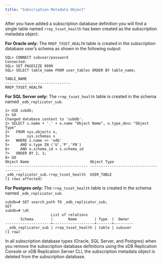 ```yaml
---
title: "Subscription Metadata Object"
---
```


<div id="subscription_metadata_object" class="registered_link"></div>

After you have added a subscription database definition you will find a single table named `rrep_txset_health` has been created as the subscription metadata object.

**For Oracle only:** The `RREP_TXSET_HEALTH` table is created in the subscription database user’s schema as shown in the following output:

```text
SQL> CONNECT subuser/password
Connected.
SQL> SET PAGESIZE 9999
SQL> SELECT table_name FROM user_tables ORDER BY table_name;

TABLE_NAME
------------------------------
RREP_TXSET_HEALTH
```

**For SQL Server only:** The `rrep_txset_health` table is created in the schema named `_edb_replicator_sub`.

```text
1> USE subdb;
2> GO
Changed database context to 'subdb'.
1> SELECT s.name + '.' + o.name "Object Name", o.type_desc "Object Type"
2>   FROM sys.objects o,
3>        sys.schemas s
4>   WHERE s.name <> 'edb'
5>     AND o.type IN ('U','P','FN')
6>     AND o.schema_id = s.schema_id
7>   ORDER BY 2, 1;
8> GO
Object Name                            Object Type
-------------------------------------- --------------------------------------
_edb_replicator_sub.rrep_txset_health  USER_TABLE
(1 rows affected)
```

**For Postgres only:** The `rrep_txset_health` table is created in the schema named `_edb_replicator_sub`.

```text
subdb=# SET search_path TO _edb_replicator_sub;
SET
subdb=# \dt
                     List of relations
       Schema        |       Name        | Type  |  Owner
---------------------+-------------------+-------+---------
 _edb_replicator_sub | rrep_txset_health | table | subuser
(1 row)
```

In all subscription database types (Oracle, SQL Server, and Postgres) when you remove the subscription database definitions using the xDB Replication Console or xDB Replication Server CLI, the subscription metadata object is deleted from the subscription database.
